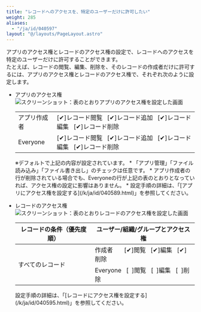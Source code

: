 ```yaml
---
title: "レコードへのアクセスを、特定のユーザーだけに許可したい"
weight: 285
aliases:
  - "/ja/id/040597"
layout: "@/layouts/PageLayout.astro"
---
```



アプリのアクセス権とレコードのアクセス権の設定で、レコードへのアクセスを特定のユーザーだけに許可することができます。  
たとえば、レコードの閲覧、編集、削除を、そのレコードの作成者だけに許可するには、アプリのアクセス権とレコードのアクセス権で、それぞれ次のように設定します。  

* アプリのアクセス権  
  <Img src="/k/kintone/img-ja/rights_example2_01.png" alt="スクリーンショット：表のとおりアプリのアクセス権を設定した画面" />

  <table>
    <tbody>
        <tr>
            <td>アプリ作成者</td>
            <td>[✔]レコード閲覧&nbsp;&nbsp;&nbsp;[✔]レコード追加&nbsp;&nbsp;&nbsp;[✔]レコード編集&nbsp;&nbsp;&nbsp;[✔]レコード削除</td>
        </tr>
        <tr>
            <td>Everyone</td>
            <td>[✔]レコード閲覧&nbsp;&nbsp;&nbsp;[✔]レコード追加&nbsp;&nbsp;&nbsp;[✔]レコード編集&nbsp;&nbsp;&nbsp;[✔]レコード削除</td>
        </tr>
    </tbody>
  </table>
  ※デフォルトで上記の内容が設定されています。

  <Note>
  * 「アプリ管理」「ファイル読み込み」「ファイル書き出し」のチェックは任意です。  
  * アプリ作成者の行が削除されている場合でも、Everyoneの行が上記の表のとおりとなっていれば、アクセス権の設定に影響はありません。  
  * 設定手順の詳細は、「[アプリにアクセス権を設定する](/k/ja/id/040589.html)」を参照してください。

  </Note>  

* レコードのアクセス権  
  <Img src="/k/kintone/img-ja/rights_example2_02.png" alt="スクリーンショット：表のとおりレコードのアクセス権を設定した画面" />

  <table>
      <thead>
          <tr>
              <th scope="col">レコードの条件（優先度順）</th>
              <th scope="col">ユーザー/組織/グループとアクセス権</th>
          </tr>
      </thead>
      <tbody>
          <tr>
              <td rowspan="2" colspan="1">すべてのレコード</td>
              <td>作成者 &nbsp; &nbsp; &nbsp; [✔]閲覧&nbsp;&nbsp;&nbsp;[✔]編集&nbsp;&nbsp;&nbsp;[✔]削除</td>
          </tr>
          <tr>
              <td>Everyone&nbsp;&nbsp;&nbsp;[&nbsp;&nbsp;]閲覧&nbsp;&nbsp;&nbsp;[&nbsp;&nbsp;]編集&nbsp;&nbsp;&nbsp;[&nbsp;&nbsp;]削除</td>
          </tr>
      </tbody>
  </table>
  
  <Note>
    設定手順の詳細は、「[レコードにアクセス権を設定する](/k/ja/id/040595.html)」を参照してください。
  
  </Note>
